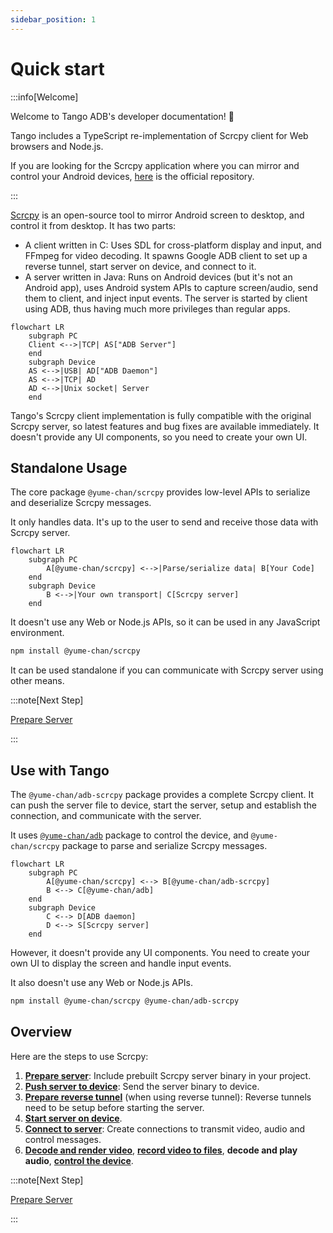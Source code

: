 ```yaml
---
sidebar_position: 1
---
```


# Quick start

:::info[Welcome]

Welcome to Tango ADB's developer documentation! :tada:

Tango includes a TypeScript re-implementation of Scrcpy client for Web browsers and Node.js.

If you are looking for the Scrcpy application where you can mirror and control your Android devices, [here](https://github.com/Genymobile/scrcpy) is the official repository.

:::

[Scrcpy](https://github.com/Genymobile/scrcpy) is an open-source tool to mirror Android screen to desktop, and control it from desktop. It has two parts:

* A client written in C: Uses SDL for cross-platform display and input, and FFmpeg for video decoding. It spawns Google ADB client to set up a reverse tunnel, start server on device, and connect to it.
* A server written in Java: Runs on Android devices (but it's not an Android app), uses Android system APIs to capture screen/audio, send them to client, and inject input events. The server is started by client using ADB, thus having much more privileges than regular apps.

```mermaid
flowchart LR
    subgraph PC
    Client <-->|TCP| AS["ADB Server"]
    end
    subgraph Device
    AS <-->|USB| AD["ADB Daemon"]
    AS <-->|TCP| AD
    AD <-->|Unix socket| Server
    end
```

Tango's Scrcpy client implementation is fully compatible with the original Scrcpy server, so latest features and bug fixes are available immediately. It doesn't provide any UI components, so you need to create your own UI.

## Standalone Usage

The core package `@yume-chan/scrcpy` provides low-level APIs to serialize and deserialize Scrcpy messages.

It only handles data. It's up to the user to send and receive those data with Scrcpy server.

```mermaid
flowchart LR
    subgraph PC
        A[@yume-chan/scrcpy] <-->|Parse/serialize data| B[Your Code]
    end
    subgraph Device
        B <-->|Your own transport| C[Scrcpy server]
    end
```

It doesn't use any Web or Node.js APIs, so it can be used in any JavaScript environment.

```sh npm2yarn
npm install @yume-chan/scrcpy
```

It can be used standalone if you can communicate with Scrcpy server using other means.

:::note[Next Step]

[Prepare Server](./prepare-server.mdx)

:::

## Use with Tango

The `@yume-chan/adb-scrcpy` package provides a complete Scrcpy client. It can push the server file to device, start the server, setup and establish the connection, and communicate with the server.

It uses [`@yume-chan/adb`](../tango/index.mdx) package to control the device, and `@yume-chan/scrcpy` package to parse and serialize Scrcpy messages.

```mermaid
flowchart LR
    subgraph PC
        A[@yume-chan/scrcpy] <--> B[@yume-chan/adb-scrcpy]
        B <--> C[@yume-chan/adb]
    end
    subgraph Device
        C <--> D[ADB daemon]
        D <--> S[Scrcpy server]
    end
```

However, it doesn't provide any UI components. You need to create your own UI to display the screen and handle input events.

It also doesn't use any Web or Node.js APIs.

```sh npm2yarn
npm install @yume-chan/scrcpy @yume-chan/adb-scrcpy
```

## Overview

Here are the steps to use Scrcpy:

1. [**Prepare server**](./prepare-server.mdx): Include prebuilt Scrcpy server binary in your project.
2. [**Push server to device**](./push-server.mdx): Send the server binary to device.
3. [**Prepare reverse tunnel**](./connect-server.mdx#reverse-tunnel) (when using reverse tunnel): Reverse tunnels need to be setup before starting the server.
4. [**Start server on device**](./start-server.mdx).
5. [**Connect to server**](./connect-server.mdx): Create connections to transmit video, audio and control messages.
6. [**Decode and render video**](./video/index.mdx), [**record video to files**](./video/record.mdx), **decode and play audio**, [**control the device**](./control/index.mdx).

:::note[Next Step]

[Prepare Server](./prepare-server.mdx)

:::
